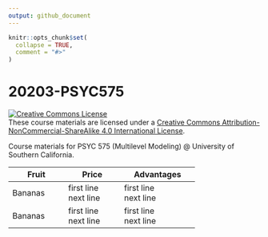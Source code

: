 ```yaml
---
output: github_document
---
```


<!-- README.md is generated from README.Rmd. Please edit that file -->

```r
knitr::opts_chunk$set(
  collapse = TRUE,
  comment = "#>"
)
```

# 20203-PSYC575

<!-- badges: start -->
<!-- badges: end -->

<a rel="license" href="http://creativecommons.org/licenses/by-nc-sa/4.0/"><img alt="Creative Commons License" style="border-width:0" src="https://i.creativecommons.org/l/by-nc-sa/4.0/88x31.png" /></a><br />These course materials are licensed under a <a rel="license" href="http://creativecommons.org/licenses/by-nc-sa/4.0/">Creative Commons Attribution-NonCommercial-ShareAlike 4.0 International License</a>.

Course materials for PSYC 575 (Multilevel Modeling) @ University of Southern
California. 

+---------------+---------------+--------------------+
| Fruit         | Price         | Advantages         |
+===============+===============+====================+
| Bananas       | first line\   | first line\        |
|               | next line     | next line          |
+---------------+---------------+--------------------+
| Bananas       | first line\   | first line\        |
|               | next line     | next line          |
+---------------+---------------+--------------------+
